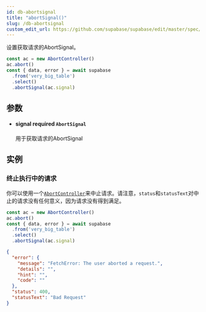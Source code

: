 ```yaml
---
id: db-abortsignal
title: "abortSignal()"
slug: /db-abortsignal
custom_edit_url: https://github.com/supabase/supabase/edit/master/spec/supabase_js_v2.yml
---
```


设置获取请求的AbortSignal。

```ts
const ac = new AbortController()
ac.abort()
const { data, error } = await supabase
  .from('very_big_table')
  .select()
  .abortSignal(ac.signal)
```


## 参数


<ul className="method-list-group">
  
<li className="method-list-item">
  <h4 className="method-list-item-label">
    <span className="method-list-item-label-name">
      signal
    </span>
    <span className="method-list-item-label-badge required">
      required
    </span>
    <span className="method-list-item-validation">
      <code>AbortSignal</code>
    </span>
  </h4>
  <div class="method-list-item-description">

用于获取请求的AbortSignal

  </div>
  
</li>

</ul>














## 实例

### 终止执行中的请求

你可以使用一个[`AbortController`](https://developer.mozilla.org/en-US/docs/Web/API/AbortController)来中止请求。请注意，`status`和`statusText`对中止的请求没有任何意义，因为请求没有得到满足。

<Tabs scrollable size="small" type="underlined" defaultActiveId="js">
<TabPanel id="js" label="JavaScript">

  ```ts
  const ac = new AbortController()
  ac.abort()
  const { data, error } = await supabase
    .from('very_big_table')
    .select()
    .abortSignal(ac.signal)
  ```

</TabPanel>
<TabPanel id="result" label="Result">

  ```json
  {
    "error": {
      "message": "FetchError: The user aborted a request.",
      "details": "",
      "hint": "",
      "code": ""
    },
    "status": 400,
    "statusText": "Bad Request"
  }
  ```

</TabPanel>
</Tabs>